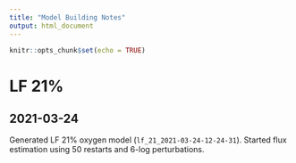 ```yaml
---
title: "Model Building Notes"
output: html_document
---
```


```r
knitr::opts_chunk$set(echo = TRUE)
```

# LF 21%

## 2021-03-24

Generated LF 21% oxygen model (`lf_21_2021-03-24-12-24-31`). Started flux estimation using 50 restarts and 6-log perturbations.
